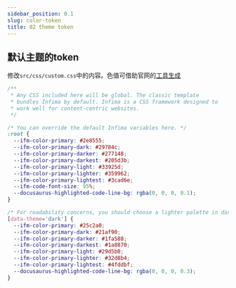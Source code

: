 ```yaml
---
sidebar_position: 0.1
slug: color-token
title: 02 theme token
---
```



## 默认主题的token

修改`src/css/custom.css`中的内容。色值可借助官网的[工具生成](https://docusaurus.io/zh-CN/docs/styling-layout#styling-your-site-with-infima)

```css
/**
 * Any CSS included here will be global. The classic template
 * bundles Infima by default. Infima is a CSS framework designed to
 * work well for content-centric websites.
 */

/* You can override the default Infima variables here. */
:root {
  --ifm-color-primary: #2e8555;
  --ifm-color-primary-dark: #29784c;
  --ifm-color-primary-darker: #277148;
  --ifm-color-primary-darkest: #205d3b;
  --ifm-color-primary-light: #33925d;
  --ifm-color-primary-lighter: #359962;
  --ifm-color-primary-lightest: #3cad6e;
  --ifm-code-font-size: 95%;
  --docusaurus-highlighted-code-line-bg: rgba(0, 0, 0, 0.1);
}

/* For readability concerns, you should choose a lighter palette in dark mode. */
[data-theme='dark'] {
  --ifm-color-primary: #25c2a0;
  --ifm-color-primary-dark: #21af90;
  --ifm-color-primary-darker: #1fa588;
  --ifm-color-primary-darkest: #1a8870;
  --ifm-color-primary-light: #29d5b0;
  --ifm-color-primary-lighter: #32d8b4;
  --ifm-color-primary-lightest: #4fddbf;
  --docusaurus-highlighted-code-line-bg: rgba(0, 0, 0, 0.3);
}

```

